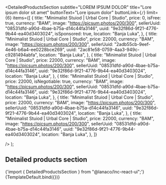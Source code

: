 
<Meta
  title="Landing sections/Detailed Products Section"
  component={DetailedProductsSection}
/>

  <DetailedProductsSection
     subtitle="LOREM IPSUM DOLOR"
          title="Lore ipsum dolor sit amet"
          buttonText="Lore ipsum dolor"
          buttonLink={`/`}
          limit={6}
          items={[
            {
              title: "Minimalist Stuiod | Urbal Core | Studio",
              price: 0,
              isFree: true,
              currency: "BAM",
              image:
                "https://picsum.photos/200/300",
              sellerUuid: "08531dfd-a90d-4bae-b75a-d14c44fa3146",
              uuid: "9e32f86d-9f21-4776-9b44-ea40d3403024",
              isSponsored: true,
              location: "Banja Luka",
            },
            {
              title: "Minimalist Stuiod | Urbal Core | Studio",
              price: 22000,
              currency: "BAM",
              image:
                "https://picsum.photos/200/300",
              sellerUuid: "2adb55cb-9eef-4e46-b6a4-ee0228bce269",
              uuid: "2ac81e58-0759-4aa3-949c-c9281494abfa",
              location: "Banja Luka",
            },
            {
              title: "Minimalist Stuiod | Urbal Core | Studio",
              price: 22000,
              currency: "BAM",
              image:
                "https://picsum.photos/200/300",
              sellerUuid: "08531dfd-a90d-4bae-b75a-d14c44fa3146",
              uuid: "9e32f86d-9f21-4776-9b44-ea40d3403024",
              location: "Banja Luka",
            },
            {
              title: "Minimalist Stuiod | Urbal Core | Studio",
              price: 22000,
              isNegotiable: true,
              currency: "BAM",
              image:
                "https://picsum.photos/200/300",
              sellerUuid: "08531dfd-a90d-4bae-b75a-d14c44fa3146",
              uuid: "9e32f86d-9f21-4776-9b44-ea40d3403024",
              location: "Banja Luka",
            },
            {
              title: "Minimalist Stuiod | Urbal Core | Studio",
              price: 22000,
              currency: "BAM",
              image:
                "https://picsum.photos/200/300",
              sellerUuid: "08531dfd-a90d-4bae-b75a-d14c44fa3146",
              uuid: "9e32f86d-9f21-4776-9b44-ea40d3403024",
              location: "Banja Luka",
            },
            {
              title: "Minimalist Stuiod | Urbal Core | Studio",
              price: 22000,
              currency: "BAM",
              image:
                "https://picsum.photos/200/300",
              sellerUuid: "08531dfd-a90d-4bae-b75a-d14c44fa3146",
              uuid: "9e32f86d-9f21-4776-9b44-ea40d3403024",
              location: "Banja Luka",
            },
          ]}

/>
);

## Detailed products section

<SyntaxHighlighter language="jsx" style={nord}>
  {'import { DetailedProductsSection } from "@lanaco/lnc-react-ui";'}
</SyntaxHighlighter>

<Canvas>
  <Story name="Default" args={{}}>
    {TemplateDefault.bind({})}
  </Story>
</Canvas>
